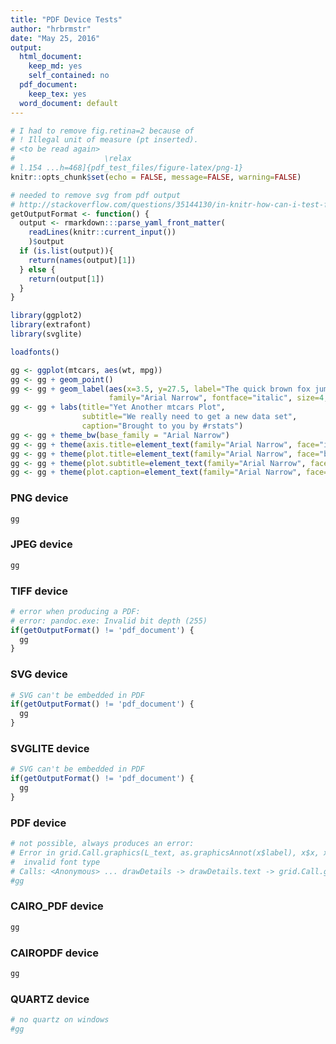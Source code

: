 ```yaml
---
title: "PDF Device Tests"
author: "hrbrmstr"
date: "May 25, 2016"
output:
  html_document:
    keep_md: yes
    self_contained: no
  pdf_document:
    keep_tex: yes
  word_document: default
---
```


```r
# I had to remove fig.retina=2 because of 
# ! Illegal unit of measure (pt inserted).
# <to be read again> 
#                    \relax 
# l.154 ...h=468]{pdf_test_files/figure-latex/png-1}
knitr::opts_chunk$set(echo = FALSE, message=FALSE, warning=FALSE)

# needed to remove svg from pdf output
# http://stackoverflow.com/questions/35144130/in-knitr-how-can-i-test-for-if-the-output-will-be-pdf-or-word/35149103
getOutputFormat <- function() {
  output <- rmarkdown:::parse_yaml_front_matter(
    readLines(knitr::current_input())
    )$output
  if (is.list(output)){
    return(names(output)[1])
  } else {
    return(output[1])
  }
}
```


```r
library(ggplot2)
library(extrafont)
library(svglite)

loadfonts()

gg <- ggplot(mtcars, aes(wt, mpg))
gg <- gg + geom_point()
gg <- gg + geom_label(aes(x=3.5, y=27.5, label="The quick brown fox jumped\nover the lazy dog."),
                      family="Arial Narrow", fontface="italic", size=4, label.size=0)
gg <- gg + labs(title="Yet Another mtcars Plot",
                subtitle="We really need to get a new data set",
                caption="Brought to you by #rstats")
gg <- gg + theme_bw(base_family = "Arial Narrow")
gg <- gg + theme(axis.title=element_text(family="Arial Narrow", face="italic"))
gg <- gg + theme(plot.title=element_text(family="Arial Narrow", face="bold"))
gg <- gg + theme(plot.subtitle=element_text(family="Arial Narrow", face="italic"))
gg <- gg + theme(plot.caption=element_text(family="Arial Narrow", face="plain"))
```

### PNG device

```r
gg
```

### JPEG device

```r
gg
```

### TIFF device

```r
# error when producing a PDF:
# error: pandoc.exe: Invalid bit depth (255)
if(getOutputFormat() != 'pdf_document') {
  gg
}
```

### SVG device

```r
# SVG can't be embedded in PDF
if(getOutputFormat() != 'pdf_document') {
  gg
}
```

### SVGLITE device

```r
# SVG can't be embedded in PDF
if(getOutputFormat() != 'pdf_document') {
  gg
}
```

### PDF device

```r
# not possible, always produces an error:
# Error in grid.Call.graphics(L_text, as.graphicsAnnot(x$label), x$x, x$y,  : 
#  invalid font type
# Calls: <Anonymous> ... drawDetails -> drawDetails.text -> grid.Call.graphics
#gg
```

### CAIRO_PDF device

```r
gg
```

### CAIROPDF device

```r
gg
```

### QUARTZ device

```r
# no quartz on windows
#gg
```
